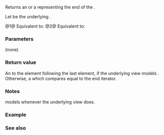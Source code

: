{{cpp/ranges/adjacent_transform_view/title|end}}
{{cpp/ranges/adjacent_transform_view/navbar}}

{{dcl begin}}
{{dcl|num=1|since=c++23|1=
constexpr auto end();
}}
{{dcl|num=2|since=c++23|1=
constexpr auto end() const
    requires ranges::range&lt;const InnerView&gt; &amp;&amp;
        std::regular_invocable&lt;const F&amp;,
            /*REPEAT*/(ranges::range_reference_t&lt;const V&gt;, N)...&gt;;
}}
{{dcl end}}

Returns an {{rlp|iterator}} or a {{rlp|sentinel}} representing the end of the {{rlpt|/|adjacent_transform_view}}.

Let {{rlpi|/#Data members|inner_}} be the underlying {{lc|ranges::adjacent_view}}.

@1@ Equivalent to:
{{source|1=
if constexpr (ranges::common_range&lt;InnerView&gt;)
    return /*iterator*/&lt;false&gt;(*this, inner_.end());
else
    return /*sentinel*/&lt;false&gt;(inner_.end());
}}
@2@ Equivalent to:
{{source|1=
if constexpr (ranges::common_range&lt;const InnerView&gt;)
    return /*iterator*/&lt;true&gt;(*this, inner_.end());
else
    return /*sentinel*/&lt;true&gt;(inner_.end());
}}

===Parameters===
(none)

===Return value===
An {{rlp|iterator}} to the element following the last element, if the underlying view {{c|V}} models {{lconcept|common_range}}. Otherwise, a {{rlp|sentinel}} which compares equal to the end iterator.

===Notes===
{{c|adjacent_transform_view&lt;V,F,N&gt;}} models {{lconcept|common_range}} whenever the underlying view {{c|V}} does.

===Example===
{{example
|code=
|output=
}}

===See also===
{{dsc begin}}
{{dsc inc|cpp/ranges/adaptor/dsc begin|adjacent_transform_view}}
{{dsc inc|cpp/ranges/dsc end}}
{{dsc end}}

{{langlinks|es|ja|ru|zh}}